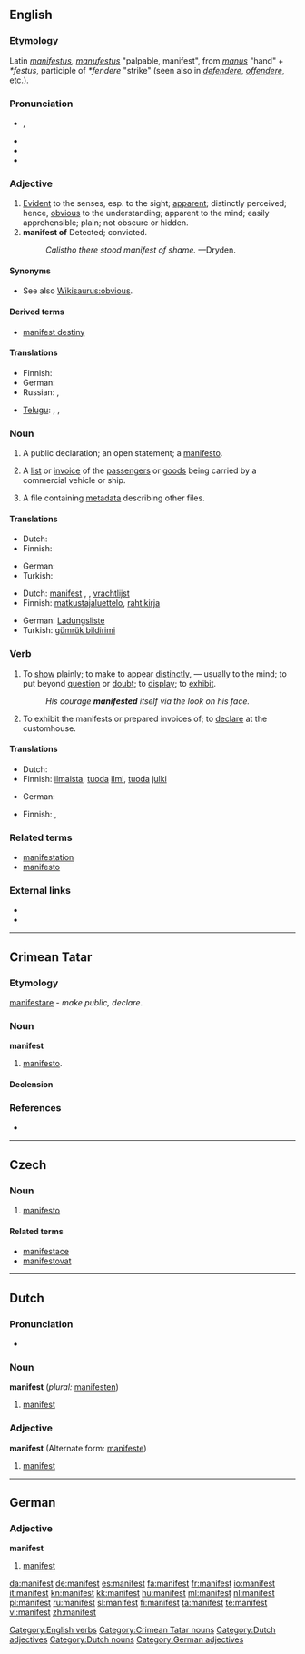 {{also|Manifest}}
==English==
{{webster 1913}}

===Etymology===
Latin ''[[manifestus]], [[manufestus]]'' "palpable, manifest", from ''[[manus]]'' "hand" + ''*festus'', participle of ''*fendere'' "strike" (seen also in ''[[defendere]]'', ''[[offendere]]'', etc.).

===Pronunciation===
* {{IPA|/ˈmænɪˌfɛst/}}, {{SAMPA|/"m{nI%fEst/}}
* {{audio|en-us-manifest.ogg|Audio (US)}}
* {{hyphenation|man|i|fest}}
* {{rhymes|ɛst}}

===Adjective===
{{en-adj}}

# [[evident|Evident]] to the senses, esp. to the sight; [[apparent]]; distinctly perceived; hence, [[obvious]] to the understanding; apparent to the mind; easily apprehensible; plain; not obscure or hidden.
# '''manifest of''' {{rare}} Detected; convicted.
#: ''Calistho there stood manifest of shame.'' —Dryden.
<!-- definitions above and below mainly from Webster 1913 -->

====Synonyms====
* See also [[Wikisaurus:obvious]].

====Derived terms====
* [[manifest destiny]]

====Translations====
{{trans-top|evident to the senses, esp. to the sight; apparent}}
* Finnish: {{t+|fi|ilmeinen}}
* German: {{t+|de|manifest}}
* Russian: {{t+|ru|явный}}, {{t+|ru|очевидный}}
{{trans-mid}}
* [[Telugu]]: {{t|te|వ్యక్తము|tr=vyaktamu}}, {{t|te|విదితము|tr=viditamu}}, {{t|te|గోచరము|tr=gOcharamu}}
{{trans-bottom}}

{{trans-top|detected; convicted}}
{{trans-mid}}
{{trans-bottom}}

===Noun===
{{en-noun}}

# {{obsolete}} A public declaration; an open statement; a [[manifesto]].
# A [[list]] or [[invoice]] of the [[passengers]] or [[goods]] being carried by a commercial vehicle or ship.
# {{computing}} A file containing [[metadata]] describing other files.

====Translations====
{{trans-top|''(obsolete)'' A public declaration; an open statement; a [[manifesto]]}}
* Dutch: {{t+|nl|manifest|n}}
* Finnish: {{t+|fi|manifesti}}
{{trans-mid}}
* German: {{t+|de|Manifest|f}}
* Turkish: {{t+|tr|manifesto}}
{{trans-bottom}}

{{trans-top|a list or invoice of the passengers or goods being carried by a commercial vehicle or ship}}
* Dutch: [[manifest]] {{f}}, {{t|nl|vrachtbrief|m}}, [[vrachtlijst]] {{f}}
* Finnish: [[matkustajaluettelo]], [[rahtikirja]]
{{trans-mid}}
* German: [[Ladungsliste]] {{f}}
* Turkish: [[gümrük bildirimi]]
{{trans-bottom}}

===Verb===
{{en-verb}}

# To [[show]] plainly; to make to appear [[distinctly]], — usually to the mind; to put beyond [[question]] or [[doubt]]; to [[display]]; to [[exhibit]].
#: ''His courage '''manifested''' itself via the look on his face.''
# To exhibit the manifests or prepared invoices of; to [[declare]] at the customhouse.

====Translations====
{{trans-top|To show plainly; to make to appear distinctly}}
* Dutch: {{t+|nl|manifesteren}}
* Finnish: [[ilmaista]], [[tuoda]] [[ilmi]], [[tuoda]] [[julki]]
{{trans-mid}}
* German: {{t+|de|manifestieren}}
{{trans-bottom}}

{{trans-top|To exhibit the manifests or prepared invoices of; to declare at the customhouse}}
* Finnish: {{t+|fi|selvittää}}, {{t+|fi|ilmoittaa}}
{{trans-mid}}
{{trans-bottom}}

===Related terms===
* [[manifestation]]
* [[manifesto]]

===External links===
* {{R:Webster 1913}}
* {{R:Century 1911}}

[[Category:English verbs]]

----

==Crimean Tatar==

===Etymology===
{{etyl|la|crh}} [[manifestare#Latin|manifestare]] - ''make public, declare''.

===Noun===
'''manifest'''

# [[manifesto]].

====Declension====
{{crh-latin-noun|niñ|ke|ni|te|ten}}

===References===
* {{R:Useinov-Mireev 2002}}

[[Category:Crimean Tatar nouns]]

----

==Czech==

===Noun===
{{cs-noun|g=m}}

# [[manifesto]]

====Related terms====
* [[manifestace]] {{f}}
* [[manifestovat]]

----

==Dutch==

===Pronunciation===
* {{audio|Nl-manifest.ogg|audio}}

===Noun===
'''manifest''' (''plural:'' [[manifesten]])

# [[manifest#English|manifest]]

===Adjective===
'''manifest''' (Alternate form: [[manifeste]])

# [[manifest#English|manifest]]

[[Category:Dutch adjectives]]
[[Category:Dutch nouns]]

----

==German==

===Adjective===
'''manifest'''

# [[manifest#English|manifest]]

[[Category:German adjectives]]

[[da:manifest]]
[[de:manifest]]
[[es:manifest]]
[[fa:manifest]]
[[fr:manifest]]
[[io:manifest]]
[[it:manifest]]
[[kn:manifest]]
[[kk:manifest]]
[[hu:manifest]]
[[ml:manifest]]
[[nl:manifest]]
[[pl:manifest]]
[[ru:manifest]]
[[sl:manifest]]
[[fi:manifest]]
[[ta:manifest]]
[[te:manifest]]
[[vi:manifest]]
[[zh:manifest]]